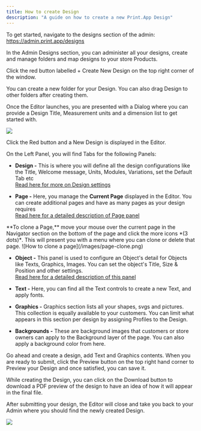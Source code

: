 ```yaml
---
title: How to create Design
description: "A guide on how to create a new Print.App Design"
---
```


To get started, navigate to the designs section of the admin: https://admin.print.app/designs

In the Admin Designs section, you can administer all your designs, create and manage folders and map designs to your store Products.

Click the red button labelled <span class="bg-rose-500 rounded-full px-3 text-sm text-white">+ Create New Design</span> on the top right corner of the window.

<Tip>You can create a new folder for your Design.
You can also drag Design to other folders after creating them.</Tip>

Once the Editor launches, you are presented with a Dialog where you can provide a Design Title, Measurement units and a dimension list to get started with.

<img class="w-96 rounded" src="/images/design-starter.png" />

Click the Red button and a New Design is displayed in the Editor.

On the Left Panel, you will find Tabs for the following Panels:

-   **Design -** This is where you will define all the design configurations like the Title, Welcome message, Units, Modules, Variations, set the Default Tab etc
<br/>[Read here for more on Design settings](/guides/designs/design-settings)

-   **Page -** Here, you manage the **Current Page** displayed in the Editor. You can create additional pages and have as many pages as your design requires
<br/>[Read here for a detailed description of Page panel](/guides/designs/design-pages)

<Tip>
**To clone a Page,** move your mouse over the current page in the Navigator section on the bottom of the page and click the more icons *(3 dots)*. This will present you with a menu where you can clone or delete that page.
![How to clone a page](/images/page-clone.png)
</Tip>

-   **Object -** This panel is used to configure an Object's detail for Objects like Texts, Graphics, Images. You can set the object's Title, Size & Position and other settings.
<br/>[Read here for a detailed description of this panel](/guides/designs/design-objects)

-   **Text -** Here, you can find all the Text controls to create a new Text, and apply fonts.

-   **Graphics -** Graphics section lists all your shapes, svgs and pictures. This collection is equally available to your customers. You can limit what appears in this section per design by assigning Profiles to the Design.

-   **Backgrounds -** These are background images that customers or store owners can apply to the Background layer of the page. You can also apply a background color from here.

Go ahead and create a design, add Text and Graphics contents.
When you are ready to submit, click the Preview button on the top right hand corner to Preview your Design and once satisfied, you can save it.

<Tip>
While creating the Design, you can click on the Download button to download a PDF preview of the design to have an idea of how it will appear in the final file.
</Tip>

After submitting your design, the Editor will close and take you back to your Admin where you should find the newly created Design.

<Frame>
    <img src="/images/admin.print.app_designs.png" />
</Frame>
